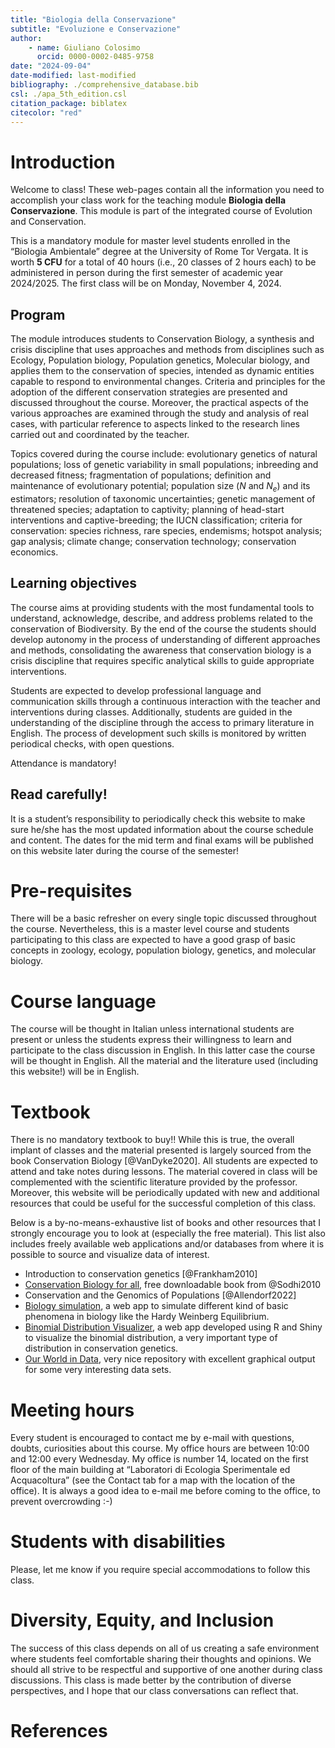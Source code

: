 ```yaml
---
title: "Biologia della Conservazione"
subtitle: "Evoluzione e Conservazione"
author:
    - name: Giuliano Colosimo
      orcid: 0000-0002-0485-9758
date: "2024-09-04"
date-modified: last-modified
bibliography: ./comprehensive_database.bib
csl: ./apa_5th_edition.csl
citation_package: biblatex
citecolor: "red"
---
```


# Introduction

Welcome to class! These web-pages contain all the information you need to accomplish your class work for the teaching module **Biologia della Conservazione**. This module is part of the integrated course of Evolution and Conservation.

This is a mandatory module for master level students enrolled in the "Biologia Ambientale" degree at the University of Rome Tor Vergata. It is worth **5 CFU** for a total of 40 hours (i.e., 20 classes of 2 hours each) to be administered in person during the first semester of academic year 2024/2025. The first class will be on Monday, November 4, 2024.

## Program

The module introduces students to Conservation Biology, a synthesis and crisis discipline that uses approaches and methods from disciplines such as Ecology, Population biology, Population genetics, Molecular biology, and applies them to the conservation of species, intended as dynamic entities capable to respond to environmental changes. Criteria and principles for the adoption of the different conservation strategies are presented and discussed throughout the course. Moreover, the practical aspects of the various approaches are examined through the study and analysis of real cases, with particular reference to aspects linked to the research lines carried out and coordinated by the teacher.

Topics covered during the course include: evolutionary genetics of natural populations; loss of genetic variability in small populations; inbreeding and decreased fitness; fragmentation of populations; definition and maintenance of evolutionary potential; population size ($N$ and $N_e$) and its estimators; resolution of taxonomic uncertainties; genetic management of threatened species; adaptation to captivity; planning of head-start interventions and captive-breeding; the IUCN classification; criteria for conservation: species richness, rare species, endemisms; hotspot analysis; gap analysis; climate change; conservation technology; conservation economics.

## Learning objectives

The course aims at providing students with the most fundamental tools to understand, acknowledge, describe, and address problems related to the conservation of Biodiversity. By the end of the course the students should develop autonomy in the process of understanding of different approaches and methods, consolidating the awareness that conservation biology is a crisis discipline that requires specific analytical skills to guide appropriate interventions.

Students are expected to develop professional language and communication skills through a continuous interaction with the teacher and interventions during classes. Additionally, students are guided in the understanding of the discipline through the access to primary literature in English. The process of development such skills is monitored by written periodical checks, with open questions.


::: callout-note
Attendance is mandatory!
:::

::: callout-important
## Read carefully!

It is a student's responsibility to periodically check this website to make sure he/she has the most updated information about the course schedule and content. The dates for the mid term and final exams will be published on this website later during the course of the semester!
:::


# Pre-requisites

There will be a basic refresher on every single topic discussed throughout the course. Nevertheless, this is a master level course and students participating to this class are expected to have a good grasp of basic concepts in zoology, ecology, population biology, genetics, and molecular biology.

# Course language

The course will be thought in Italian unless international students are present or unless the students express their willingness to learn and participate to the class discussion in English. In this latter case the course will be thought in English. All the material and the literature used (including this website!) will be in English.

# Textbook

There is no mandatory textbook to buy!! While this is true, the overall implant of classes and the material presented is largely sourced from the book Conservation Biology [@VanDyke2020]. All students are expected to attend and take notes during lessons. The material covered in class will be complemented with the scientific literature provided by the professor. Moreover, this website will be periodically updated with new and additional resources that could be useful for the successful completion of this class. 

Below is a by-no-means-exhaustive list of books and other resources that I strongly encourage you to look at (especially the free material). This list also includes freely available web applications and/or databases from where it is possible to source and visualize data of interest.

- Introduction to conservation genetics [@Frankham2010]
- [Conservation Biology for all](https://conbio.org/publications/free-textbook), free downloadable book from @Sodhi2010 
- Conservation and the Genomics of Populations [@Allendorf2022]
- [Biology simulation](https://www.biologysimulations.com/population-genetics), a web app to simulate different kind of basic phenomena in biology like the Hardy Weinberg Equilibrium.
- [Binomial Distribution Visualizer](https://shiny.rit.albany.edu/stat/binomial/), a web app developed using R and Shiny to visualize the binomial distribution, a very important type of distribution in conservation genetics.
- [Our World in Data](https://ourworldindata.org), very nice repository with excellent graphical output for some very interesting data sets.


# Meeting hours

Every student is encouraged to contact me by e-mail with questions, doubts, curiosities about this course. My office hours are between 10:00 and 12:00 every Wednesday. My office is number 14, located on the first floor of the main building at "Laboratori di Ecologia Sperimentale ed Acquacoltura" (see the Contact tab for a map with the location of the office). It is always a good idea to e-mail me before coming to the office, to prevent overcrowding :-)

# Students with disabilities

Please, let me know if you require special accommodations to follow this class.

# Diversity, Equity, and Inclusion

The success of this class depends on all of us creating a safe environment where students feel comfortable sharing their thoughts and opinions. We should all strive to be respectful and supportive of one another during class discussions. This class is made better by the contribution of diverse perspectives, and I hope that our class conversations can reflect that.

# References